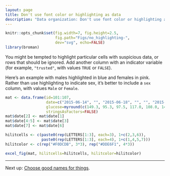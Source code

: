 ```yaml
---
layout: page
title: Don't use font color or highlighting as data
description: "Data organization: Don't use font color or highlighting as data."
---
```


```r
knitr::opts_chunk$set(fig.width=7, fig.height=2.5,
                      fig.path="Figs/no_highlighting-",
                      dev="svg", echo=FALSE)
library(broman)
```

You might be tempted to highlight particular cells with suspicious
data, or rows that should be ignored. Add another column
with an indicator variable (for example, `"trusted"`, with values
`TRUE` or `FALSE`).

Here's an example with males highlighted in blue and females in
pink. Rather than use highlighting to indicate sex, it's better to
include a `sex` column, with values `Male` or `Female`.

```r
mat <- data.frame(id=101:107,
                  date=c("2015-06-14", "", "2015-06-18", "", "", "2015-06-20", ""),
                  glucose=myround(c(149.3, 95.3, 97.5, 117.0, 108.0, 149.0, 169.4), 1),
                  stringsAsFactors=FALSE)
mat$date[2] <- mat$date[1]
mat$date[4:5] <- mat$date[3]
mat$date[7] <- mat$date[6]

hilitcells <- c(paste0(rep(LETTERS[1:3], each=3), 1+c(2,3,6)),
                paste0(rep(LETTERS[1:3], each=4), 1+c(1,4,5,7)))
hilitcolor <- c(rep("#F0DCDB", 3*3), rep("#DDE6F1", 4*3))

excel_fig(mat, hilitcells=hilitcells, hilitcolor=hilitcolor)
```

---

Next up: [Choose good names for things](names.html).
